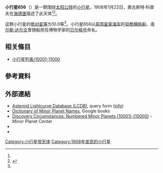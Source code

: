 {{Infobox planet
 | minorplanet     = yes
 | name            = 656 Beagle
 | background      = #D6D6D6
 | image = 
 | image_size      = 
 | caption         =
 | discovery_ref   =  <ref name="MPC-object" />
 | discoverer      = [[奧古斯特·科普夫|奧古斯特·科普夫]]
 | discovery_site  = [[海德堡|海德堡]]
 | discovered      = 1908年1月22日
 | mpc_name        = 656 Beagle
 | alt_names       = 656 Beagle
 | pronounced      = 
 | named_after     = <ref name="MPC-object" />
 | mp_category     = [[主帶小行星|主帶小行星]] <ref name="MPC-object" /><ref name="jpldata" />
 | orbit_ref       = <ref name="a">[http://ssd.jpl.nasa.gov/sbdb.cgi?sstr=656 656] {{Wayback|url=http://ssd.jpl.nasa.gov/sbdb.cgi?sstr=656 |date=20210719225612 }}，小行星數據庫瀏覽器（JPL Small-Body Database Browser）－[[美国国家航空航天局|美国国家航空航天局]]喷气推进实验室</ref>
 | epoch           = 2018-03-23.0（[[儒略日|JD]] 2458200.5）
 | uncertainty     = 0
 | observation_arc = 
 | aphelion = {{convert|3.572|AU|km|3|abbr=on|lk=out}}
 | perihelion      = {{convert|2.7270160|AU|km|3|abbr=on}}
 | semimajor       = 3.1495855
 | eccentricity    = 0.1341667
 | period          = 5.59[[儒略年|yr]]
 | mean_anomaly    = 201.29313[[度|°]]
 | mean_motion     = {{Deg2DMS|0.17632900|sup=ms}} / day
 | inclination     = 0.51645
 | asc_node        = 184.28051°
 | arg_peri        = 330.80869
 | mean_diameter   = 
 | rotation        = 
 | albedo          =
 | spectral_type   =
 | abs_magnitude   = 10.0<ref name="jpldata" />
}}
'''小行星656'''（{{lang-en|656 Beagle}}）是一颗围绕[[太阳|太阳]][[公转|公转]]的[[小行星|小行星]]。1908年1月22日，奧古斯特·科普夫在[[海德堡|海德堡]]描述了此天体<ref name="a" /><ref>{{cite news|title=小行星列表|url=http://cfa-www.harvard.edu/iau/lists/NumberedMPs.txt|accessdate=2018-10-19|newspaper=哈佛大学|archive-date=2008-05-17|archive-url=https://web.archive.org/web/20080517010638/http://cfa-www.harvard.edu/iau/lists/NumberedMPs.txt|dead-url=no}}</ref>。

这颗小行星的[[绝对星等|绝对星等]]为10.0等<ref name="a" />。小行星656以[[英国|英国]][[皇家海军|皇家海军]]的[[双桅横帆船|双桅横帆船]]、[[查尔斯·达尔文|查尔斯·达尔文]]曾随船担任博物学家的[[小猎犬号|贝尔格号]]命名。

== 相关條目 ==
*[[小行星列表/10001-11000|小行星列表/10001-11000]]

== 參考資料 ==
{{reflist|refs=

<ref name="jpldata">{{cite web
  |type       = 2018-01-26 last obs.
  |title      = JPL Small-Body Database Browser:656 Beagle-656 Beagle
  |url        = https://ssd.jpl.nasa.gov/sbdb.cgi?sstr=656
  |publisher  = [[Jet_Propulsion_Laboratory|Jet Propulsion Laboratory]]
  |accessdate = 28 March 2018}}</ref>

<ref name="MPC-object">{{cite web
  |title      = 656 Beagle
  |work      = Minor Planet Center
  |url      = https://www.minorplanetcenter.net/db_search/show_object?object_id=656
  |accessdate      = 28 March 2018
  |archive-date      = 2016-03-04
  |archive-url      = https://web.archive.org/web/20160304083408/http://minorplanetcenter.net/db_search/show_object?object_id=656
  |dead-url      = no
  }}</ref>

}}

==  外部連結 ==
* [http://www.minorplanet.info/PHP/lcdbsummaryquery.php Asteroid Lightcurve Database (LCDB)]{{Wayback|url=http://www.minorplanet.info/PHP/lcdbsummaryquery.php |date=20171210173955 }}, query form ([http://www.minorplanet.info/lightcurvedatabase.html info]{{Wayback|url=http://www.minorplanet.info/lightcurvedatabase.html |date=20171216050541 }})
* [https://books.google.com/books?id=aeAg1X7afOoC&pg Dictionary of Minor Planet Names], Google books
* [http://www.minorplanetcenter.net/iau/lists/NumberedMPs010001.html Discovery Circumstances: Numbered Minor Planets (10001)-(15000)]{{Wayback|url=http://www.minorplanetcenter.net/iau/lists/NumberedMPs010001.html |date=20180612162317 }} – Minor Planet Center
* {{AstDys|656}}
* {{JPL small body}}

{{Minor Planet Number|[[小行星655|小行星655]]|[[小行星657|小行星657]]}}
{{小天体}}

[[Category:小行星带天体|Category:小行星带天体]]
[[Category:1908年发现的小行星|Category:1908年发现的小行星]]